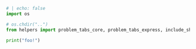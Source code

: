 
```python
# | echo: false
import os

# os.chdir("..")
from helpers import problem_tabs_core, problem_tabs_express, include_shiny_folder

print("foo!")
```